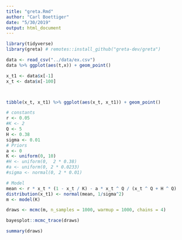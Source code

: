 ```yaml
---
title: "greta.Rmd"
author: "Carl Boettiger"
date: "5/30/2019"
output: html_document
---
```


```r
library(tidyverse)
library(greta) # remotes::install_github("greta-dev/greta")
```


```r
data <- read_csv("../data/ex.csv")
data %>% ggplot(aes(t,x)) + geom_point()
```


```r
x_t1 <- data$x[-1]
x_t <- data$x[-100]



tibble(x_t, x_t1) %>% ggplot(aes(x_t, x_t1)) + geom_point()
```

```r
# constants
r <- 0.05 
#K <- 2 
Q <- 5
H <- 0.38
sigma <- 0.01
# Priors
a <- 0
K <- uniform(0, 10)
#H <- uniform(0,  2 * 0.38)
#a <- uniform(0, 2 * 0.0233)
#sigma <- normal(0, 2 * 0.01)

# Model
mean <- r * x_t * (1 - x_t / K) - a * x_t ^ Q / (x_t ^ Q + H ^ Q)
distribution(x_t1) <- normal(mean, 1/sigma^2)
m <- model(K)
```

```r
draws <- mcmc(m, n_samples = 1000, warmup = 1000, chains = 4)
```

```r
bayesplot::mcmc_trace(draws)
```

```r
summary(draws)
```


```r
```

